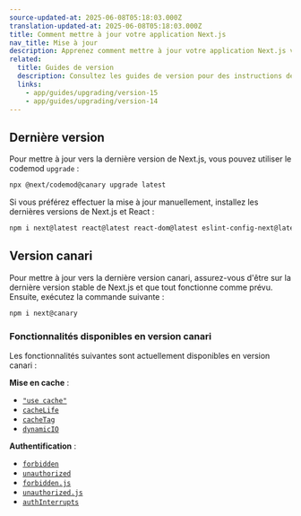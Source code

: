 ```yaml
---
source-updated-at: 2025-06-08T05:18:03.000Z
translation-updated-at: 2025-06-08T05:18:03.000Z
title: Comment mettre à jour votre application Next.js
nav_title: Mise à jour
description: Apprenez comment mettre à jour votre application Next.js vers la dernière version.
related:
  title: Guides de version
  description: Consultez les guides de version pour des instructions détaillées de mise à jour.
  links:
    - app/guides/upgrading/version-15
    - app/guides/upgrading/version-14
---
```


## Dernière version

Pour mettre à jour vers la dernière version de Next.js, vous pouvez utiliser le codemod `upgrade` :

```bash filename="Terminal"
npx @next/codemod@canary upgrade latest
```

Si vous préférez effectuer la mise à jour manuellement, installez les dernières versions de Next.js et React :

```bash filename="Terminal"
npm i next@latest react@latest react-dom@latest eslint-config-next@latest
```

## Version canari

Pour mettre à jour vers la dernière version canari, assurez-vous d'être sur la dernière version stable de Next.js et que tout fonctionne comme prévu. Ensuite, exécutez la commande suivante :

```bash filename="Terminal"
npm i next@canary
```

### Fonctionnalités disponibles en version canari

Les fonctionnalités suivantes sont actuellement disponibles en version canari :

**Mise en cache** :

- [`"use cache"`](/docs/app/api-reference/directives/use-cache)
- [`cacheLife`](/docs/app/api-reference/functions/cacheLife)
- [`cacheTag`](/docs/app/api-reference/functions/cacheTag)
- [`dynamicIO`](/docs/app/api-reference/config/next-config-js/dynamicIO)

**Authentification** :

- [`forbidden`](/docs/app/api-reference/functions/forbidden)
- [`unauthorized`](/docs/app/api-reference/functions/unauthorized)
- [`forbidden.js`](/docs/app/api-reference/file-conventions/forbidden)
- [`unauthorized.js`](/docs/app/api-reference/file-conventions/unauthorized)
- [`authInterrupts`](/docs/app/api-reference/config/next-config-js/authInterrupts)